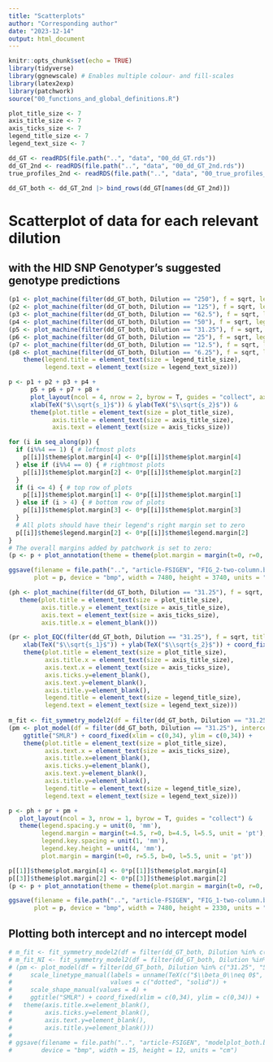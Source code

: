 ```yaml
---
title: "Scatterplots"
author: "Corresponding author"
date: "2023-12-14"
output: html_document
---
```


```r
knitr::opts_chunk$set(echo = TRUE)
library(tidyverse)
library(ggnewscale) # Enables multiple colour- and fill-scales
library(latex2exp)
library(patchwork)
source("00_functions_and_global_definitions.R")

plot_title_size <- 7
axis_title_size <- 7
axis_ticks_size <- 7
legend_title_size <- 7
legend_text_size <- 7
```

```r
dd_GT <- readRDS(file.path("..", "data", "00_dd_GT.rds"))
dd_GT_2nd <- readRDS(file.path("..", "data", "00_dd_GT_2nd.rds"))
true_profiles_2nd <- readRDS(file.path("..", "data", "00_true_profiles_2nd.rds"))

dd_GT_both <- dd_GT_2nd |> bind_rows(dd_GT[names(dd_GT_2nd)])

```


# Scatterplot of data for each relevant dilution
## with the HID SNP Genotyper's suggested genotype predictions
```r
(p1 <- plot_machine(filter(dd_GT_both, Dilution == "250"), f = sqrt, legend = FALSE, title = "250pg", x_lim = c(0,60), y_lim = c(0,60)))
(p2 <- plot_machine(filter(dd_GT_both, Dilution == "125"), f = sqrt, legend = FALSE, title = "125pg", x_lim = c(0,60), y_lim = c(0,60)))
(p3 <- plot_machine(filter(dd_GT_both, Dilution == "62.5"), f = sqrt, legend = FALSE, title = "62.5pg", x_lim = c(0,60), y_lim = c(0,60)))
(p4 <- plot_machine(filter(dd_GT_both, Dilution == "50"), f = sqrt, legend = FALSE, title = "50pg", x_lim = c(0,60), y_lim = c(0,60)))
(p5 <- plot_machine(filter(dd_GT_both, Dilution == "31.25"), f = sqrt, legend = FALSE, title = "31.25pg", x_lim = c(0,60), y_lim = c(0,60)))
(p6 <- plot_machine(filter(dd_GT_both, Dilution == "25"), f = sqrt, legend = FALSE, title = "25pg", x_lim = c(0,60), y_lim = c(0,60)))
(p7 <- plot_machine(filter(dd_GT_both, Dilution == "12.5"), f = sqrt, legend = FALSE, title = "12.5pg", x_lim = c(0,60), y_lim = c(0,60)))
(p8 <- plot_machine(filter(dd_GT_both, Dilution == "6.25"), f = sqrt, legend = T, title = "6.25pg", x_lim = c(0,60), y_lim = c(0,60)) +
    theme(legend.title = element_text(size = legend_title_size),
          legend.text = element_text(size = legend_text_size)))
```

```r
p <- p1 + p2 + p3 + p4 +
      p5 + p6 + p7 + p8 +
      plot_layout(ncol = 4, nrow = 2, byrow = T, guides = "collect", axes = "collect", axis_titles = "collect") &
      xlab(TeX("$\\sqrt{s_1}$")) & ylab(TeX("$\\sqrt{s_2}$")) &
      theme(plot.title = element_text(size = plot_title_size),
            axis.title = element_text(size = axis_title_size),
            axis.text = element_text(size = axis_ticks_size))

for (i in seq_along(p)) {
  if (i%%4 == 1) { # leftmost plots
    p[[i]]$theme$plot.margin[4] <- 0*p[[i]]$theme$plot.margin[4]
  } else if (i%%4 == 0) { # rightmost plots
    p[[i]]$theme$plot.margin[2] <- 0*p[[i]]$theme$plot.margin[2]
  }
  if (i <= 4) { # top row of plots
    p[[i]]$theme$plot.margin[1] <- 0*p[[i]]$theme$plot.margin[1]
  } else if (i > 4) { # bottom row of plots
    p[[i]]$theme$plot.margin[3] <- 0*p[[i]]$theme$plot.margin[3]
  }
  # All plots should have their legend's right margin set to zero
  p[[i]]$theme$legend.margin[2] <- 0*p[[i]]$theme$legend.margin[2]
}
# The overall margins added by patchwork is set to zero:
(p <- p + plot_annotation(theme = theme(plot.margin = margin(t=0, r=0, b=0, l=0, unit = 'pt'))))

ggsave(filename = file.path("..", "article-FSIGEN", "FIG_2-two-column.bmp"),
       plot = p, device = "bmp", width = 7480, height = 3740, units = "px", dpi = 1000)
```

```r
(ph <- plot_machine(filter(dd_GT_both, Dilution == "31.25"), f = sqrt, legend = FALSE, title = "HSG") + ylab(TeX("$\\sqrt{s_2}$")) + coord_fixed(xlim = c(0,34), ylim = c(0,34)) +
   theme(plot.title = element_text(size = plot_title_size),
         axis.title.y = element_text(size = axis_title_size),
         axis.text = element_text(size = axis_ticks_size),
         axis.title.x = element_blank()))

(pr <- plot_EQC(filter(dd_GT_both, Dilution == "31.25"), f = sqrt, title = "EQC") + 
    xlab(TeX("$\\sqrt{s_1}$")) + ylab(TeX("$\\sqrt{s_2}$")) + coord_fixed(xlim = c(0,34), ylim = c(0,34)) +
    theme(plot.title = element_text(size = plot_title_size),
          axis.title.x = element_text(size = axis_title_size),
          axis.text.x = element_text(size = axis_ticks_size),
          axis.ticks.y=element_blank(),
          axis.text.y=element_blank(),
          axis.title.y=element_blank(),
          legend.title = element_text(size = legend_title_size),
          legend.text = element_text(size = legend_text_size)))
 
m_fit <- fit_symmetry_model2(df = filter(dd_GT_both, Dilution == "31.25"), f = sqrt, intercept = T, b_int = c(0, 1,-2))
(pm <- plot_model(df = filter(dd_GT_both, Dilution == "31.25"), intercept_model = m_fit, predictions = "No intercept", q = 0.9937, q_digits = 4) + 
    ggtitle("SMLR") + coord_fixed(xlim = c(0,34), ylim = c(0,34)) +
    theme(plot.title = element_text(size = plot_title_size),
          axis.text.x = element_text(size = axis_ticks_size),
          axis.title.x=element_blank(),
          axis.ticks.y=element_blank(),
          axis.text.y=element_blank(),
          axis.title.y=element_blank(),
          legend.title = element_text(size = legend_title_size),
          legend.text = element_text(size = legend_text_size)))
```

```r
p <- ph + pr + pm + 
   plot_layout(ncol = 3, nrow = 1, byrow = T, guides = "collect") &
   theme(legend.spacing.y = unit(0, 'mm'),
         legend.margin = margin(t=4.5, r=0, b=4.5, l=5.5, unit = 'pt'),
         legend.key.spacing = unit(1, 'mm'),
         legend.key.height = unit(4, 'mm'),
         plot.margin = margin(t=0, r=5.5, b=0, l=5.5, unit = 'pt'))

p[[1]]$theme$plot.margin[4] <- 0*p[[1]]$theme$plot.margin[4]
p[[3]]$theme$plot.margin[2] <- 0*p[[3]]$theme$plot.margin[2]
(p <- p + plot_annotation(theme = theme(plot.margin = margin(t=0, r=0, b=0, l=0, unit = 'pt'))))

ggsave(filename = file.path("..", "article-FSIGEN", "FIG_1-two-column.bmp"),
       plot = p, device = "bmp", width = 7480, height = 2330, units = "px", dpi = 1000)
```

## Plotting both intercept and no intercept model
```r
# m_fit <- fit_symmetry_model2(df = filter(dd_GT_both, Dilution %in% c("31.25", "50")), f = sqrt, intercept = T, b_int = c(0, 1,-2))
# m_fit_NI <- fit_symmetry_model2(df = filter(dd_GT_both, Dilution %in% c("31.25", "50")), f = sqrt, intercept = F, b_int = c(1,-2))
# (pm <- plot_model(df = filter(dd_GT_both, Dilution %in% c("31.25", "50")), intercept_model = m_fit, NI_model = m_fit_NI, predictions = "No intercept", q = 0, q_digits = 4) + 
#     scale_linetype_manual(labels = unname(TeX(c("$\\beta_0\\neq 0$", "$\\beta_0=0$"))),
#                           values = c("dotted", "solid")) +
#     scale_shape_manual(values = 4) +
#     ggtitle("SMLR") + coord_fixed(xlim = c(0,34), ylim = c(0,34)) +
#   theme(axis.title.x=element_blank(),
#         axis.ticks.y=element_blank(),
#         axis.text.y=element_blank(),
#         axis.title.y=element_blank()))
# 
# ggsave(filename = file.path("..", "article-FSIGEN", "modelplot_both.bmp"), plot = pm,
#        device = "bmp", width = 15, height = 12, units = "cm")
```